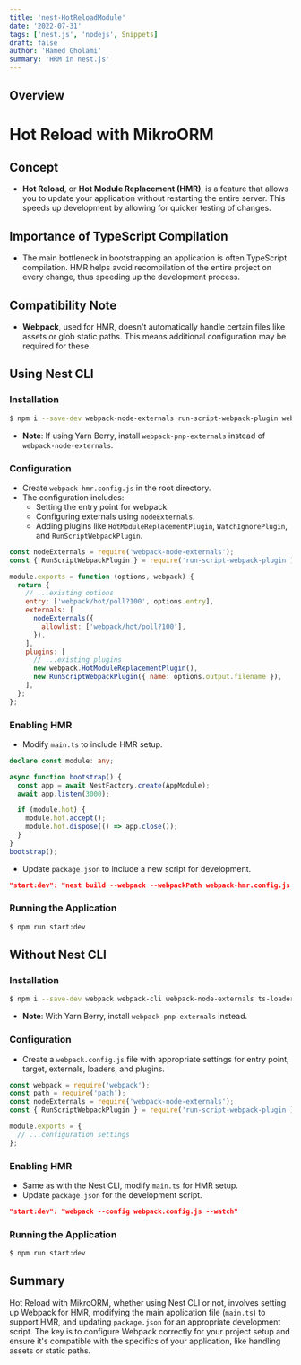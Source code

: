 ```yaml
---
title: 'nest-HotReloadModule'
date: '2022-07-31'
tags: ['nest.js', 'nodejs', Snippets]
draft: false
author: 'Hamed Gholami'
summary: 'HRM in nest.js'
---
```


## Overview

<TOCInline toc={props.toc} exclude="Overview" toHeading={4} />

# Hot Reload with MikroORM

## Concept

- **Hot Reload**, or **Hot Module Replacement (HMR)**, is a feature that allows you to update your application without restarting the entire server. This speeds up development by allowing for quicker testing of changes.

## Importance of TypeScript Compilation

- The main bottleneck in bootstrapping an application is often TypeScript compilation. HMR helps avoid recompilation of the entire project on every change, thus speeding up the development process.

## Compatibility Note

- **Webpack**, used for HMR, doesn't automatically handle certain files like assets or glob static paths. This means additional configuration may be required for these.

## Using Nest CLI

### Installation

```bash
$ npm i --save-dev webpack-node-externals run-script-webpack-plugin webpack
```

- **Note**: If using Yarn Berry, install `webpack-pnp-externals` instead of `webpack-node-externals`.

### Configuration

- Create `webpack-hmr.config.js` in the root directory.
- The configuration includes:
  - Setting the entry point for webpack.
  - Configuring externals using `nodeExternals`.
  - Adding plugins like `HotModuleReplacementPlugin`, `WatchIgnorePlugin`, and `RunScriptWebpackPlugin`.

```javascript
const nodeExternals = require('webpack-node-externals');
const { RunScriptWebpackPlugin } = require('run-script-webpack-plugin');

module.exports = function (options, webpack) {
  return {
    // ...existing options
    entry: ['webpack/hot/poll?100', options.entry],
    externals: [
      nodeExternals({
        allowlist: ['webpack/hot/poll?100'],
      }),
    ],
    plugins: [
      // ...existing plugins
      new webpack.HotModuleReplacementPlugin(),
      new RunScriptWebpackPlugin({ name: options.output.filename }),
    ],
  };
};
```

### Enabling HMR

- Modify `main.ts` to include HMR setup.

```typescript
declare const module: any;

async function bootstrap() {
  const app = await NestFactory.create(AppModule);
  await app.listen(3000);

  if (module.hot) {
    module.hot.accept();
    module.hot.dispose(() => app.close());
  }
}
bootstrap();
```

- Update `package.json` to include a new script for development.

```json
"start:dev": "nest build --webpack --webpackPath webpack-hmr.config.js --watch"
```

### Running the Application

```bash
$ npm run start:dev
```

## Without Nest CLI

### Installation

```bash
$ npm i --save-dev webpack webpack-cli webpack-node-externals ts-loader run-script-webpack-plugin
```

- **Note**: With Yarn Berry, install `webpack-pnp-externals` instead.

### Configuration

- Create a `webpack.config.js` file with appropriate settings for entry point, target, externals, loaders, and plugins.

```javascript
const webpack = require('webpack');
const path = require('path');
const nodeExternals = require('webpack-node-externals');
const { RunScriptWebpackPlugin } = require('run-script-webpack-plugin');

module.exports = {
  // ...configuration settings
};
```

### Enabling HMR

- Same as with the Nest CLI, modify `main.ts` for HMR setup.
- Update `package.json` for the development script.

```json
"start:dev": "webpack --config webpack.config.js --watch"
```

### Running the Application

```bash
$ npm run start:dev
```

## Summary

Hot Reload with MikroORM, whether using Nest CLI or not, involves setting up Webpack for HMR,
modifying the main application file (`main.ts`) to support HMR, and updating `package.json` for an appropriate development script.
The key is to configure Webpack correctly for your project setup and ensure it's compatible with the specifics of your application,
like handling assets or static paths.
